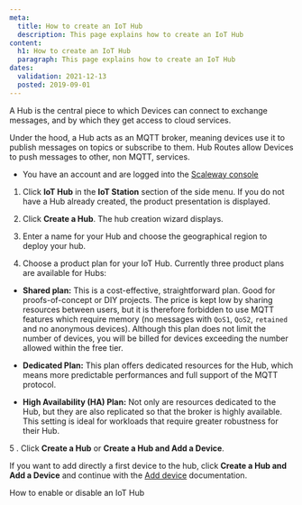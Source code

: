 ```yaml
---
meta:
  title: How to create an IoT Hub
  description: This page explains how to create an IoT Hub
content:
  h1: How to create an IoT Hub
  paragraph: This page explains how to create an IoT Hub
dates:
  validation: 2021-12-13
  posted: 2019-09-01
---
```


A Hub is the central piece to which Devices can connect to exchange messages, and by which they get access to cloud services.

Under the hood, a Hub acts as an MQTT broker, meaning devices use it to publish messages on topics or subscribe to them. Hub Routes allow Devices to push messages to other, non MQTT, services.

<Message type="requirement">

- You have an account and are logged into the [Scaleway console](https://console.scaleway.com)

</Message>

1. Click **IoT Hub** in the **IoT Station** section of the side menu. If you do not have a Hub already created, the product presentation is displayed.

2. Click **Create a Hub**. The hub creation wizard displays.
  <Lightbox src="assets/scaleway-iothub_create.webp" alt="Create IoT Hub" />

3. Enter a name for your Hub and choose the geographical region to deploy your hub. 

4. Choose a product plan for your IoT Hub. Currently three product plans are available for Hubs:

* **Shared plan:** This is a cost-effective, straightforward plan. Good for proofs-of-concept or DIY projects. The price is kept low by sharing resources between users, but it is therefore forbidden to use MQTT features which require memory (no messages with `QoS1`, `QoS2`, `retained` and no anonymous devices). Although this plan does not limit the number of devices, you will be billed for devices exceeding the number allowed within the free tier.

* **Dedicated Plan:** This plan offers dedicated resources for the Hub, which means more predictable performances and full support of the MQTT protocol.

* **High Availability (HA) Plan:** Not only are resources dedicated to the Hub, but they are also replicated so that the broker is highly available. This setting is ideal for workloads that require greater robustness for their Hub.

5 . Click **Create a Hub** or **Create a Hub and Add a Device**.

<Message type="note">

If you want to add directly a first device to the hub, click **Create a Hub and Add a Device** and continue with the [Add device](/iot/iot-hub/how-to/add-device) documentation.

</Message>

<Navigation title="See Also">
  <NextButton to="/iot/iot-hub/how-to/enable-disable-hub/">How to enable or disable an IoT Hub</NextButton>
</Navigation>
